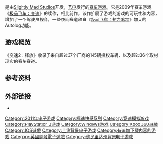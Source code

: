 {{unreferenced|time=2014-04-05T04:11:55+00:00}}
{{NoteTA
| G1=Games
}}
{{Infobox VG
| title = 变速2：释放
| english = Shift 2: Unleashed
| image = File:Shift2-cover.jpg
| caption =
| developer = [[Slightly_Mad_Studios|Slightly Mad Studios]]
| publisher = [[艺电|艺电]]
| series = [[极品飞车|极品飞车]]
| engine = Madness引擎
| released = 2011年3月29日
| genre = [[竞速游戏|竞速]]
| modes = [[单人游戏|单人游戏]]、[[多人游戏|多人游戏]]
| platforms = [[Microsoft_Windows|Windows]]、[[PlayStation_3|PlayStation 3]]、[[Xbox_360|Xbox 360]]、[[iOS|iOS]]
}}

{{vgname|变速2：释放|en=Shift 2: Unleashed|2=常被称作「'''极品飞车：变速2'''」}}是由[[Slightly_Mad_Studios|Slightly Mad Studios]]开发，[[艺电|艺电]]发行的[[赛车游戏|赛车游戏]]。它是2009年赛车游戏《[[极品飞车：变速|极品飞车：变速]]》的续作，相比前作，该作扩展了游戏的游戏的可玩性和内容，增加了一个驾驶员视角，一些夜间赛道和自《[[极品飞车：热力追踪|极品飞车：热力追踪]]》加入的Autolog功能。

== 游戏概览 ==

《变速2：释放》收录了来自超过37个厂商的145辆授权车辆，以及超过36个取材现实的赛车赛道。

== 参考资料 ==
{{reflist|30em}}

== 外部链接 ==

* {{Official|http://www.needforspeed.com/shift-2-unleashed}}

{{极品飞车系列}}

{{DEFAULTSORT:Need for Speed Shift 2 Unleashed}}
[[Category:2011年电子游戏|Category:2011年电子游戏]]
[[Category:極速快感系列|Category:極速快感系列]]
[[Category:竞速模拟游戏|Category:竞速模拟游戏]]
[[Category:PlayStation_3游戏|Category:PlayStation 3游戏]]
[[Category:Windows游戏|Category:Windows游戏]]
[[Category:Xbox_360遊戲|Category:Xbox 360遊戲]]
[[Category:IOS遊戲|Category:IOS遊戲]]
[[Category:上海背景电子游戏|Category:上海背景电子游戏]]
[[Category:有追加下载内容的游戏|Category:有追加下载内容的游戏]]
[[Category:英國開發電子遊戲|Category:英國開發電子遊戲]]
[[Category:佛罗里达州背景电子游戏|Category:佛罗里达州背景电子游戏]]